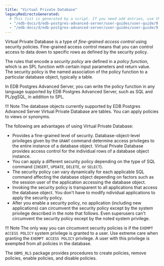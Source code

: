 ```yaml
---
title: "Virtual Private Database"
legacyRedirectsGenerated:
  # This list is generated by a script. If you need add entries, use the `legacyRedirects` key.
  - "/edb-docs/d/edb-postgres-advanced-server/user-guides/user-guide/9.6/EDB_Postgres_Advanced_Server_Guide.1.32.html"
  - "/edb-docs/d/edb-postgres-advanced-server/user-guides/user-guide/9.5/EDB_Postgres_Enterprise_Guide.1.078.html"
---
```


<div id="virtual_private_database" class="registered_link"></div>

Virtual Private Database is a type of *fine-grained access control* using security policies. Fine-grained access control means that you can control access to data down to specific rows as defined by the security policy.

The rules that encode a *security policy* are defined in a *policy function*, which is an SPL function with certain input parameters and return value. The security policy is the named association of the policy function to a particular database object, typically a table.

In EDB Postgres Advanced Server, you can write the policy function in any language supported by EDB Postgres Advanced Server, such as SQL and PL/pgSQL, in addition to SPL.

!!! Note
    The database objects currently supported by EDB Postgres Advanced Server Virtual Private Database are tables. You can apply policies to views or synonyms.

The following are advantages of using Virtual Private Database:

-   Provides a fine-grained level of security. Database-object-level privileges given by the `GRANT` command determine access privileges to the entire instance of a database object. Virtual Private Database provides access control for the individual rows of a database object instance.
-   You can apply a different security policy depending on the type of SQL command (`INSERT`, `UPDATE`, `DELETE`, or `SELECT`).
-   The security policy can vary dynamically for each applicable SQL command affecting the database object depending on factors such as the session user of the application accessing the database object.
-   Invoking the security policy is transparent to all applications that access the database object. You don't have to modify ndividual applications to apply the security policy.
-   After you enable a security policy, no application (including new applications) can circumvent the security policy except by the system privilege described in the note that follows. Even superusers can't circumvent the security policy except by the noted system privilege.

!!! Note
    The only way you can circumvent security policies is if the `EXEMPT ACCESS POLICY` system privilege is granted to a user. Use extreme care when granting the `EXEMPT ACCESS POLICY` privilege. A user with this privilege is exempted from all policies in the database.

The `DBMS_RLS` package provides procedures to create policies, remove policies, enable policies, and disable policies.
